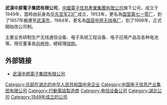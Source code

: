 {{Infobox Company 
| company_name = 武漢中原電子集团有限公司
| company_logo = 
| company_type = [[中国中央企业|中国中央企业]] 
| company_slogan = 
| foundation = 1949年
| location =  [[中国|中国]][[湖北|湖北]][[武漢|武漢]]
| key_people = 總經理：[[徐刚_(中原电子集团)|徐刚]]，党委书记：[[蒋开勤|蒋开勤]]
| industry =  
| sales =  
| profit =  
| revenue =  
| asset =  
| market_value =  
| num_employees =  
| products =  
| homepage = 
}}
'''武漢中原電子集团有限公司'''，[[中國電子信息產業集團有限公司|中國電子信息產業集團有限公司]]旗下公司，成立于1949年，當時由前身為[[华东空军23厂|华东空军23厂]]成立，1953年，更名為[[国营第七一零厂|国营第七一零厂]]，到了1957年搬遷至[[武漢市|武漢市]]，1984年，更名為[[国营中原无线电厂|国营中原无线电厂]]，到了1998年，正式開始改公司制。

主要业务研制生产无线通信设备、电子系统工程设备、电子应用产品及各种电池等。現任董事長[[向梓仲|向梓仲]]，總經理[[徐刚_(中原电子集团)|徐刚]]。

==外部链接==
*[http://www.zye.cn 武漢中原電子集团有限公司] {{Wayback|url=http://www.zye.cn/ |date=20211218194012 }}

[[Category:总部在湖北的中华人民共和国中央企业|Category:总部在湖北的中华人民共和国中央企业]]
[[Category:中国电子信息产业集团有限公司|Category:中国电子信息产业集团有限公司]]
[[Category:行動電話製造商|Category:行動電話製造商]]
[[Category:电信设备公司|Category:电信设备公司]]
[[Category:湖北公司|Category:湖北公司]]
[[Category:1949年成立的公司|Category:1949年成立的公司]]